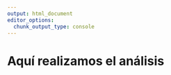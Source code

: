 ```yaml
---
output: html_document
editor_options: 
  chunk_output_type: console
---
```


# Aquí realizamos el análisis